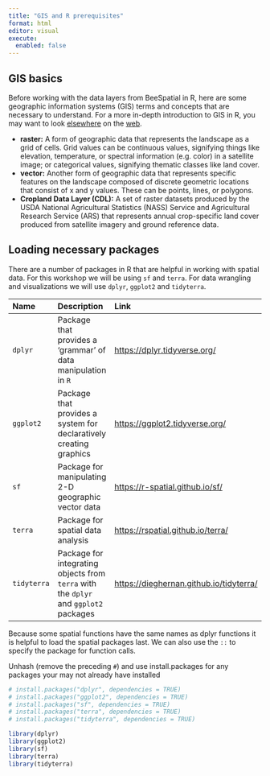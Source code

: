```yaml
---
title: "GIS and R prerequisites"
format: html
editor: visual
execute: 
  enabled: false
---
```


## GIS basics

Before working with the data layers from BeeSpatial in R, here are some geographic information systems (GIS) terms and concepts that are necessary to understand. For a more in-depth introduction to GIS in R, you may want to look [elsewhere](https://www.ecologi.st/spatial-r/) on the [web](https://bookdown.org/michael_bcalles/gis-crash-course-in-r/).

-   **raster:** A form of geographic data that represents the landscape as a grid of cells. Grid values can be continuous values, signifying things like elevation, temperature, or spectral information (e.g. color) in a satellite image; or categorical values, signifying thematic classes like land cover.
-   **vector:** Another form of geographic data that represents specific features on the landscape composed of discrete geometric locations that consist of x and y values. These can be points, lines, or polygons.
-   **Cropland Data Layer (CDL):** A set of raster datasets produced by the USDA National Agricultural Statistics (NASS) Service and Agricultural Research Service (ARS) that represents annual crop-specific land cover produced from satellite imagery and ground reference data.

## Loading necessary packages

There are a number of packages in R that are helpful in working with spatial data. For this workshop we will be using `sf` and `terra`. For data wrangling and visualizations we will use `dplyr`, `ggplot2` and `tidyterra`.

| Name | Description | Link |
|:---|:---|:---|
| `dplyr` | Package that provides a 'grammar' of data manipulation in `R` | <https://dplyr.tidyverse.org/> |
| `ggplot2` | Package that provides a system for declaratively creating graphics | <https://ggplot2.tidyverse.org/> |
| `sf` | Package for manipulating 2-D geographic vector data | <https://r-spatial.github.io/sf/> |
| `terra` | Package for spatial data analysis | <https://rspatial.github.io/terra/> |
| `tidyterra` | Package for integrating objects from `terra` with the `dplyr` and `ggplot2` packages | <https://dieghernan.github.io/tidyterra/> |

Because some spatial functions have the same names as dplyr functions it is helpful to load the spatial packages last. We can also use the `::` to specify the package for function calls.

Unhash (remove the preceding `#`) and use install.packages for any packages your may not already have installed

```r
# install.packages("dplyr", dependencies = TRUE)
# install.packages("ggplot2", dependencies = TRUE)
# install.packages("sf", dependencies = TRUE)
# install.packages("terra", dependencies = TRUE)
# install.packages("tidyterra", dependencies = TRUE)

library(dplyr)
library(ggplot2)
library(sf)
library(terra)
library(tidyterra)
```

